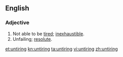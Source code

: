==English==

===Adjective===
{{en-adj|-}}

# Not able to be [[tired]]; [[inexhaustible]].
# Unfailing; [[resolute]].

[[et:untiring]]
[[kn:untiring]]
[[ta:untiring]]
[[vi:untiring]]
[[zh:untiring]]